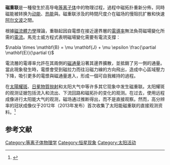 {{noteTA
|G1=Physics
|1=zh-hant:太陽閃焰;zh-hans:太阳耀斑;
|2=zh-hant:日冕物質拋射;zh-hans:冠状质量喷射;
}}{{Expand language|en}}
'''磁重联'''是一種發生於高导电[[等离子体|等离子体]]中的物理过程，過程中磁拓扑重新分佈，同時磁能被转换为[[动能|动能]]、[[热能|热能]]與{{link-en|加速粒子|Particle acceleration}}。磁重联涉及的時間尺度介在磁场的慢阻抗扩散和快速[[阿尔文波|阿尔文波]]之間。

根據[[磁流体力学|磁流體力學]]理論，重聯起因自電漿在接近邊界層的[[電導率|電導率]]無法負荷磁場變化所需的[[电流|電流]]。馬克士威方程式表明磁場變化需要有電流支撐：

<math>\nabla \times \mathbf{B} = \mu \mathbf{J} + \mu \epsilon \frac{\partial \mathbf{E}}{\partial t}</math>

電流層的電導率允許在其兩側的[[磁感应强度|磁通量]]沿著其邊界擴散，並抵銷了另一側的通量。當此現象發生時，電漿會受到磁拉力而往沿磁力線的方向飛出，造成中心區域壓力下降，吸引更多的電漿與磁通量進入，形成一個可自我維持的過程。

在[[太阳|太陽]][[耀斑|耀斑]]、[[日冕物質抛射|日冕物質抛射]]和太阳大气中等许多其它现象中发生磁重联。太阳耀斑的观测证据包括流入和流出、下流回路和磁拓扑的变化的观测。在过去，使用远程成像进行太阳能大气的观测，磁场通过推断得出，而不是直接观察。然而，高分辨率的冠状成像仪于2012年（2013年发布）首次收集了太阳能磁重联的直接观测资料。<ref>{{cite web|url=http://www.azonano.com/news.aspx?newsID=26419|title=High-Resolution Coronal Imager Photographs the Sun in UV Light at 19.3nm Wavelength|publisher=AZonano.com|date=January 24, 2013|accessdate=February 9, 2013|archive-date=2016-04-01|archive-url=https://web.archive.org/web/20160401145502/http://www.azonano.com/news.aspx?newsID=26419|dead-url=no}}</ref>

==参考文献==
{{reflist}}

[[Category:等离子体物理学|Category:等离子体物理学]]
[[Category:恒星现象|Category:恒星现象]]
[[Category:太阳活动|Category:太阳活动]]


{{Astro-stub}}
